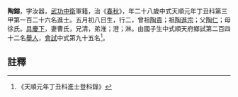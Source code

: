 {{明清人物信息框
| 姓名 = 陶鎔
| 原名 =
| 圖片名稱= 
| 圖片大小 =
| 圖片說明 = 
| 最高職務 =
| 國家 = 大明 
| 爵位 =
| 籍貫 = 武功中衛
| 族裔 = 
| 旗籍 = 
| 字號 = 
| 諡號 =
| 出生日期 = 五月初八日
| 出生地點 =
| 逝世日期 = 
| 逝世地點 =
| 墓葬 =
| 配偶 = 曹氏
| 親屬 = 曾祖[[陶貴|陶貴]]，祖[[陶進宗|陶進宗]]，父[[陶仁|陶仁]]，母徐氏
| 出身 =
* 天順元年丁丑科進士
| 經歷 =
| 著作 =  
*
*
*
}}
'''陶鎔'''{{BD|1430年||1489年||}}，字汝器，[[武功中衛|武功中衛]]軍籍，治《[[春秋|春秋]]》，年二十八歲中式天順元年丁丑科第三甲第一百二十六名進士。五月初八日生，行二，曾祖[[陶貴|陶貴]]；祖[[陶進宗|陶進宗]]；父[[陶仁|陶仁]]；母徐氏。[[具慶下|具慶下]]，妻曹氏，兄清，弟淮；澄；淋。由國子生中式順天府鄉試第二百四十二名[[舉人|舉人]]，[[會試|會試]]中式第九十五名<ref>《天順元年丁丑科進士登科錄》</ref>。
==註釋==
{{reflist}}
{{明朝人物小作品}}
{{天順元年丁丑科殿试金榜}}